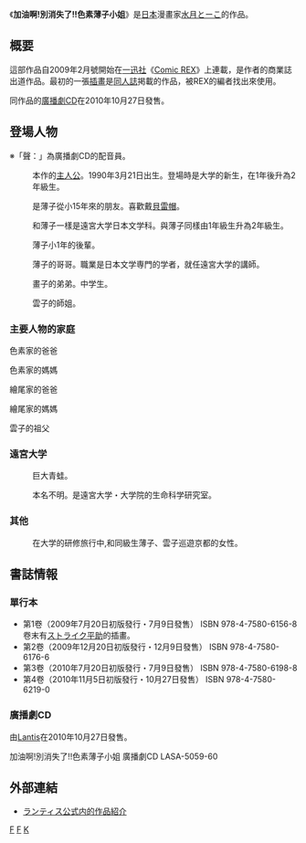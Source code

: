 {{Unfinished}}
{{Infobox animanga/Headerofja
|title= 加油啊!別消失了!-{}-!色素薄子小姐
|image= 
|size= 
|caption= 
|japanese= がんばれ!きえるな!!しきそうすこさん
|english= Fight! Don't disappear!! Shikiso Usuko San
|kana= 
|romaji= 
|genre= 
}}
{{Infobox animanga/Manga
|標題= 
|作者= [[水月とーこ|水月とーこ]]
|作畫= 
|出版社= [[一迅社|一迅社]]
|其他出版社= 
|連載雜誌= [[Comic_REX|Comic REX]]
|label= 
|發售日= 
|開始= 2009年
|結束= 
|冊數= 共9卷（未完）
|話數= 
|其他= 
}}
{{Infobox animanga/RadioDrama
|媒體= 
|標題= 
|製作= 
|腳本= 
|演出= 
|廣播電台= 
|節目名稱= 
|書籍= 
|出版商= [[Lantis|Lantis]]
|代理商= 
|label= 
|發售日= 2010年10月27日
|開始= 
|結束= 
|售價= 3000日圓
|銷售數量= 
|收聽率= 
|收錄時間= 45分鐘
|話數= 
|枚數= 2
|其他= CD+DVD
}}
{{Infobox animanga/Footerofja}}
《'''加油啊!別消失了!!色素薄子小姐'''》是[[日本|日本]]漫畫家[[水月とーこ|水月とーこ]]的作品。

== 概要 ==
這部作品自2009年2月號開始在[[一迅社|一迅社]]《[[Comic_REX|Comic REX]]》上連載，是作者的商業誌出道作品。最初的一張[[插畫|插畫]]是[[同人誌|同人誌]]掲載的作品，被REX的編者找出來使用。

同作品的[[廣播劇CD|廣播劇CD]]在2010年10月27日發售。

==登場人物==
※「聲：」為廣播劇CD的配音員。

;{{nihongo|色素薄子|色素 薄子（しきそ うすこ）||聲：[[早見沙織|早見沙織]]}}
:本作的[[主人公|主人公]]。1990年3月21日出生。登場時是大学的新生，在1年後升為2年級生。

;{{nihongo|繪尾畫子|絵尾 画子（えお かくこ）||聲：[[寺本來可|寺本來可]]→[[茅野愛衣|茅野愛衣]]}}
:是薄子從小15年來的朋友。喜歡戴[[貝雷帽|貝雷帽]]。

;{{nihongo|小泉雲子|小泉 雲子（こいずみ くもこ）||聲：[[壽美菜子|壽美菜子]]}}
:和薄子一樣是遠宮大学日本文学科。與薄子同樣由1年級生升為2年級生。

;{{nihongo|烏丸撫子|烏丸 撫子（からすま なでしこ）||聲：[[花澤香菜|花澤香菜]]}}
:薄子小1年的後輩。

;{{nihongo|色素濃造|色素 濃造（しきそ こいぞう）||聲：[[關智一|關智一]]}}
:薄子的哥哥。職業是日本文学専門的学者，就任遠宮大学的講師。

;{{nihongo|繪尾畫太|えおかくた||聲：[[岡本信彦|岡本信彦]]}}
:畫子的弟弟。中学生。

;{{nihongo|甘咲薫|あまさきかおる||聲：[[大原沙耶香|大原沙耶香]]}}
:雲子的師姐。

;{{nihongo|桐谷優子|桐谷 優子（きりや ゆうこ）}}

=== 主要人物的家庭 ===
;色素家的爸爸

;色素家的媽媽

;繪尾家的爸爸

;繪尾家的媽媽

;{{nihongo|烏丸佐月|烏丸 佐月（からすま さつき）}}

;{{nihongo|烏丸勘之|烏丸勘之（からすま かんじ）}}

;雲子的祖父

=== 遠宮大学 ===
;{{nihongo||ウオサダ|聲：[[興津和幸|興津和幸]]}}
:巨大青蛙。

;{{nihongo|助手さん|助手さん}}
:本名不明。是遠宮大学・大学院的生命科学研究室。

;{{nihongo|遠野章|遠野 章（とおの -）}}

=== 其他 ===
;{{nihongo|幽霊花|かすみれいか}}
:在大学的研修旅行中,和同級生薄子、雲子巡遊京都的女性。

== 書誌情報 ==
=== 單行本 ===
* 第1卷（2009年7月20日初版發行・7月9日發售） ISBN 978-4-7580-6156-8<br />卷末有[[ストライク平助|ストライク平助]]的插畫。
* 第2卷（2009年12月20日初版發行・12月9日發售） ISBN 978-4-7580-6176-6
* 第3卷（2010年7月20日初版發行・7月9日發售） ISBN 978-4-7580-6198-8
* 第4卷（2010年11月5日初版發行・10月27日發售） ISBN 978-4-7580-6219-0

=== 廣播劇CD ===
由[[Lantis|Lantis]]在2010年10月27日發售。

加油啊!別消失了!!色素薄子小姐 廣播劇CD LASA-5059-60

== 外部連結 ==
* [http://www.lantis.jp/special/shikisousuko/ ランティス公式内的作品紹介]{{Wayback|url=http://www.lantis.jp/special/shikisousuko/ |date=20100716200159 }}

[[Category:未完結作品|F]]
[[Category:廣播劇CD|F]]
[[Category:日本漫畫作品|K]]